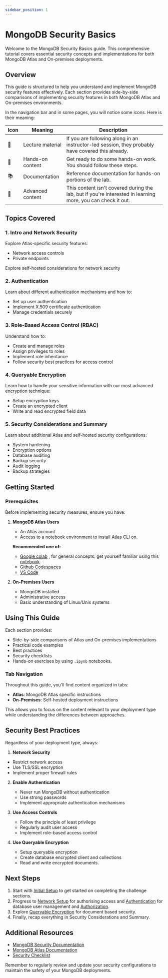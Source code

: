 ```yaml
---
sidebar_position: 1
---
```


# MongoDB Security Basics

Welcome to the MongoDB Security Basics guide. This comprehensive tutorial covers essential security concepts and implementations for both MongoDB Atlas and On-premises deployments.

## Overview

This guide is structured to help you understand and implement MongoDB security features effectively. Each section provides side-by-side comparisons of implementing security features in both MongoDB Atlas and On-premises environments.

In the navigation bar and in some pages, you will notice some icons. Here is their meaning:

|Icon|Meaning| Description
|-|-|-|
|📘|Lecture material|If you are following along in an instructor-led session, they probably have covered this already.|
|👐|Hands-on content|Get ready to do some hands-on work. You should follow these steps.|
|📚|Documentation| Reference documentation for hands-on portions of the lab.|
|🦹|Advanced content|This content isn't covered during the lab, but if you're interested in learning more, you can check it out.|

## Topics Covered

### 1. Intro and Network Security
Explore Atlas-specific security features:
- Network access controls
- Private endpoints

Explore self-hosted considerations for network security

### 2. Authentication
Learn about different authentication mechanisms and how to:
- Set up user authentication
- Implement X.509 certificate authentication
- Manage credentials securely

### 3. Role-Based Access Control (RBAC)
Understand how to:
- Create and manage roles
- Assign privileges to roles
- Implement role inheritance
- Follow security best practices for access control

### 4. Queryable Encryption

Learn how to handle your sensitive information with our most advanced encryption technique:
- Setup encrypiton keys
- Create an encrypted client
- Write and read encrypted field data


### 5. Security Considerations and Summary
Learn about additional Atlas and self-hosted security configurations:
- System hardening
- Encryption options
- Database auditing
- Backup security
- Audit logging
- Backup strategies

## Getting Started

### Prerequisites

Before implementing security measures, ensure you have:

1. **MongoDB Atlas Users**
   - An Atlas account
   - Access to a notebook environment to install Atlas CLI on.

   **Recommended one of:**
   - [Google colab](https://colab.research.google.com/) , for general concepts: get yourself familiar using this  [notebook](https://colab.research.google.com/drive/16pBJQePbqkz3QFV54L4NIkOn1kwpuRrj). 
   - [Github Codespaces](https://docs.github.com/en/codespaces/developing-in-a-codespace/getting-started-with-github-codespaces-for-machine-learning)
   - [VS Code](https://code.visualstudio.com/docs/datascience/jupyter-notebooks) 

2. **On-Premises Users**
   - MongoDB installed
   - Administrative access
   - Basic understanding of Linux/Unix systems

## Using This Guide

Each section provides:
- Side-by-side comparisons of Atlas and On-premises implementations
- Practical code examples
- Best practices
- Security checklists
- Hands-on exercises by using `.ipynb` notebooks.

### Tab Navigation

Throughout this guide, you'll find content organized in tabs:
- **Atlas**: MongoDB Atlas specific instructions
- **On-Premises**: Self-hosted deployment instructions

This allows you to focus on the content relevant to your deployment type while understanding the differences between approaches.

## Security Best Practices

Regardless of your deployment type, always:

 1. **Network Security**
   - Restrict network access
   - Use TLS/SSL encryption
   - Implement proper firewall rules

2. **Enable Authentication**
   - Never run MongoDB without authentication
   - Use strong passwords
   - Implement appropriate authentication mechanisms

2. **Use Access Controls**
   - Follow the principle of least privilege
   - Regularly audit user access
   - Implement role-based access control


4. **Use Queryable Encryption**
   - Setup queryable encryption
   - Create database encrypted client and collections
   - Read and write encrypted documents.



## Next Steps

1. Start with [Initial Setup](./setup) to get started on completing the challenge sections.
2. Progress to [Network Setup](./atlas) for authorising access and [Authentication](./authentication) for database user management and [Authorization](./rbac).
3. Explore [Queryable Encryption](./queryable-encryption) for document based security.
4. Finally, recap everything in Security Considerations and Summary.

## Additional Resources

- [MongoDB Security Documentation](https://docs.mongodb.com/manual/security/)
- [MongoDB Atlas Documentation](https://docs.atlas.mongodb.com/)
- [Security Checklist](https://docs.mongodb.com/manual/administration/security-checklist/)

Remember to regularly review and update your security configurations to maintain the safety of your MongoDB deployments.
